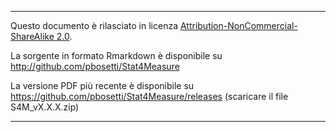 ------------------------------------------------------------------------

Questo documento è rilasciato in licenza
[Attribution-NonCommercial-ShareAlike
2.0](https://creativecommons.org/licenses/by-nc-sa/2.0/legalcode).

La sorgente in formato Rmarkdown è disponibile su
<http://github.com/pbosetti/Stat4Measure>

La versione PDF più recente è disponibile su
<https://github.com/pbosetti/Stat4Measure/releases> (scaricare il file
S4M_vX.X.X.zip)

------------------------------------------------------------------------
